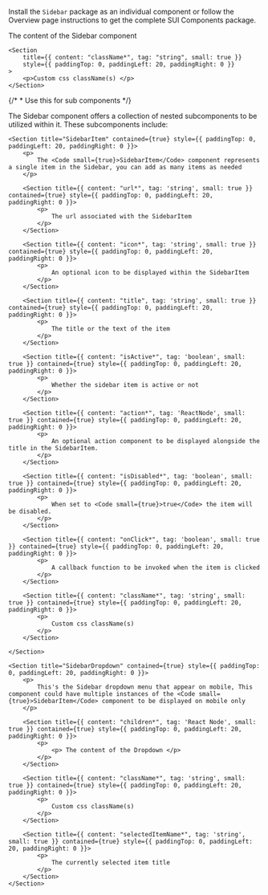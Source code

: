 
<Section
	title="Installation"
	contained={true}
	style={{ paddingTop: 20, paddingBottom: 0 }}
>
	<p>
		Install the <Code small={true}>Sidebar</Code> package as an individual
		component or follow the Overview page instructions to get the complete SUI
		Components package.
	</p>
</Section>

<Section title="Props" border={true}>
	<Section
		title={{ content: "children*", tag: "React Node", small: true }}
		style={{ paddingTop: 0, paddingLeft: 20, paddingRight: 0 }}
	>
		<p>The content of the Sidebar component </p>
	</Section>

    <Section
    	title={{ content: "className*", tag: "string", small: true }}
    	style={{ paddingTop: 0, paddingLeft: 20, paddingRight: 0 }}
    >
    	<p>Custom css className(s) </p>
    </Section>

</Section>

{/* * Use this for sub components */}

<Section
	title="Sub Components"
	contained={true}
	style={{ paddingTop: 30, paddingBottom: 0 }}
>
		<p>The Sidebar component offers a collection of nested subcomponents to be utilized within it. These subcomponents include:</p>

    <Section title="SidebarItem" contained={true} style={{ paddingTop: 0, paddingLeft: 20, paddingRight: 0 }}>
    	<p>
    		The <Code small={true}>SidebarItem</Code> component represents a single item in the Sidebar, you can add as many items as needed
    	</p>

    	<Section title={{ content: "url*", tag: 'string', small: true }} contained={true} style={{ paddingTop: 0, paddingLeft: 20, paddingRight: 0 }}>
    		<p>
    			The url associated with the SidebarItem
    		</p>
    	</Section>

    	<Section title={{ content: "icon*", tag: 'string', small: true }} contained={true} style={{ paddingTop: 0, paddingLeft: 20, paddingRight: 0 }}>
    		<p>
    			An optional icon to be displayed within the SidebarItem
    		</p>
    	</Section>

    	<Section title={{ content: "title", tag: 'string', small: true }} contained={true} style={{ paddingTop: 0, paddingLeft: 20, paddingRight: 0 }}>
    		<p>
    			The title or the text of the item
    		</p>
    	</Section>

    	<Section title={{ content: "isActive*", tag: 'boolean', small: true }} contained={true} style={{ paddingTop: 0, paddingLeft: 20, paddingRight: 0 }}>
    		<p>
    			Whether the sidebar item is active or not
    		</p>
    	</Section>

    	<Section title={{ content: "action*", tag: 'ReactNode', small: true }} contained={true} style={{ paddingTop: 0, paddingLeft: 20, paddingRight: 0 }}>
    		<p>
    			An optional action component to be displayed alongside the title in the SidebarItem.
    		</p>
    	</Section>

    	<Section title={{ content: "isDisabled*", tag: 'boolean', small: true }} contained={true} style={{ paddingTop: 0, paddingLeft: 20, paddingRight: 0 }}>
    		<p>
    			When set to <Code small={true}>true</Code> the item will be disabled.
    		</p>
    	</Section>

    	<Section title={{ content: "onClick*", tag: 'boolean', small: true }} contained={true} style={{ paddingTop: 0, paddingLeft: 20, paddingRight: 0 }}>
    		<p>
    			A callback function to be invoked when the item is clicked
    		</p>
    	</Section>

    	<Section title={{ content: "className*", tag: 'string', small: true }} contained={true} style={{ paddingTop: 0, paddingLeft: 20, paddingRight: 0 }}>
    		<p>
    			Custom css className(s)
    		</p>
    	</Section>

    </Section>

    <Section title="SidebarDropdown" contained={true} style={{ paddingTop: 0, paddingLeft: 20, paddingRight: 0 }}>
    	<p>
    		This's the Sidebar dropdown menu that appear on mobile, This component could have multiple instances of the <Code small={true}>SidebarItem</Code> component to be displayed on mobile only
    	</p>

    	<Section title={{ content: "children*", tag: 'React Node', small: true }} contained={true} style={{ paddingTop: 0, paddingLeft: 20, paddingRight: 0 }}>
    		<p>
    			<p> The content of the Dropdown </p>
    		</p>
    	</Section>

    	<Section title={{ content: "className*", tag: 'string', small: true }} contained={true} style={{ paddingTop: 0, paddingLeft: 20, paddingRight: 0 }}>
    		<p>
    			Custom css className(s)
    		</p>
    	</Section>

    	<Section title={{ content: "selectedItemName*", tag: 'string', small: true }} contained={true} style={{ paddingTop: 0, paddingLeft: 20, paddingRight: 0 }}>
    		<p>
    			The currently selected item title
    		</p>
    	</Section>
    </Section>

</Section>

